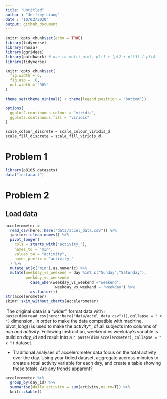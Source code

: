 ```yaml
---
title: "Untitled"
author : "Jeffrey Liang"
date : "10/02/2020"
output: github_document
---
```


```r
knitr::opts_chunk$set(echo = TRUE)
library(tidyverse)
library(rnoaa)
library(ggridges)
library(patchwork) # use to multi plot, plt1 + (pl2 + plt3) / plt4
library(tidyverse)

knitr::opts_chunk$set(
  fig.width = 6,
  fig.asp = .6,
  out.width = "90%"
)

theme_set(theme_minimal() + theme(legend.position = "bottom"))

options(
  ggplot2.continuous.colour = "viridis",
  ggplot2.continuous.fill = "viridis"
)

scale_colour_discrete = scale_colour_viridis_d
scale_fill_discrete = scale_fill_viridis_d 
```


# Problem 1
```r
library(p8105.datasets)
data("instacart")

```


# Problem 2
## Load data

```r
accelerometer =
  read_csv(here::here("data/accel_data.csv")) %>% 
  janitor::clean_names() %>% 
  pivot_longer(
    cols = starts_with("activity_"),
    names_to = 'min',
    values_to = "activity",
    names_prefix = "activity_"
  ) %>% 
  mutate_at(c("min"),as.numeric) %>% 
  mutate(weekday_vs_weekend = day %in% c("Sunday","Saturday"),
         weekday_vs_weekend=
           case_when(weekday_vs_weekend ~"weekend",
                     !weekday_vs_weekend ~ "weekday") %>% 
           as.factor())
str(accelerometer)
skimr::skim_without_charts(accelerometer)
```
\ The original data is a "wider" format data with `r paste(dim(read_csv(here::here("data/accel_data.csv"))),collapse = " x ")` dimension. In order to make the data compatible with machine, pivot_long() is used to make the _activity_*_ of all subjects into columns of _min and activity_. Following instruction, weekend vs weekday's variable is build on _day_id_ and result into a `r paste(dim(accelerometer),collapse = " x ")` dataset.

* Traditional analyses of accelerometer data focus on the total activity over the day. Using your tidied dataset, aggregate accross minutes to create a total activity variable for each day, and create a table showing these totals. Are any trends apparent?

```r
accelerometer %>% 
  group_by(day_id) %>% 
  summarise(daily_activity = sum(activity,na.rm=T)) %>% 
  knitr::kable()
```



